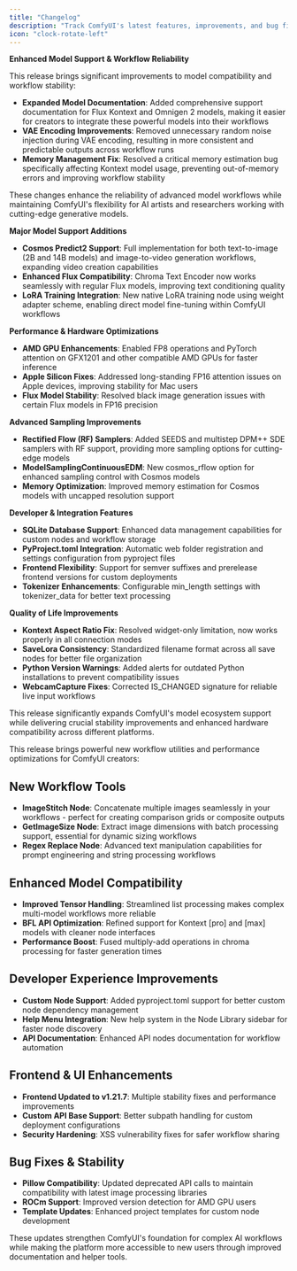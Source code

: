 ```yaml
---
title: "Changelog"
description: "Track ComfyUI's latest features, improvements, and bug fixes"
icon: "clock-rotate-left"
---
```


<Update label="v0.3.43" description="June 30, 2025">

**Enhanced Model Support & Workflow Reliability**

This release brings significant improvements to model compatibility and workflow stability:

- **Expanded Model Documentation**: Added comprehensive support documentation for Flux Kontext and Omnigen 2 models, making it easier for creators to integrate these powerful models into their workflows
- **VAE Encoding Improvements**: Removed unnecessary random noise injection during VAE encoding, resulting in more consistent and predictable outputs across workflow runs
- **Memory Management Fix**: Resolved a critical memory estimation bug specifically affecting Kontext model usage, preventing out-of-memory errors and improving workflow stability

These changes enhance the reliability of advanced model workflows while maintaining ComfyUI's flexibility for AI artists and researchers working with cutting-edge generative models.

</Update>

<Update label="v0.3.41" description="June 17, 2025">

**Major Model Support Additions**
- **Cosmos Predict2 Support**: Full implementation for both text-to-image (2B and 14B models) and image-to-video generation workflows, expanding video creation capabilities
- **Enhanced Flux Compatibility**: Chroma Text Encoder now works seamlessly with regular Flux models, improving text conditioning quality
- **LoRA Training Integration**: New native LoRA training node using weight adapter scheme, enabling direct model fine-tuning within ComfyUI workflows

**Performance & Hardware Optimizations**
- **AMD GPU Enhancements**: Enabled FP8 operations and PyTorch attention on GFX1201 and other compatible AMD GPUs for faster inference
- **Apple Silicon Fixes**: Addressed long-standing FP16 attention issues on Apple devices, improving stability for Mac users
- **Flux Model Stability**: Resolved black image generation issues with certain Flux models in FP16 precision

**Advanced Sampling Improvements**
- **Rectified Flow (RF) Samplers**: Added SEEDS and multistep DPM++ SDE samplers with RF support, providing more sampling options for cutting-edge models
- **ModelSamplingContinuousEDM**: New cosmos_rflow option for enhanced sampling control with Cosmos models
- **Memory Optimization**: Improved memory estimation for Cosmos models with uncapped resolution support

**Developer & Integration Features**
- **SQLite Database Support**: Enhanced data management capabilities for custom nodes and workflow storage
- **PyProject.toml Integration**: Automatic web folder registration and settings configuration from pyproject files
- **Frontend Flexibility**: Support for semver suffixes and prerelease frontend versions for custom deployments
- **Tokenizer Enhancements**: Configurable min_length settings with tokenizer_data for better text processing

**Quality of Life Improvements**
- **Kontext Aspect Ratio Fix**: Resolved widget-only limitation, now works properly in all connection modes  
- **SaveLora Consistency**: Standardized filename format across all save nodes for better file organization
- **Python Version Warnings**: Added alerts for outdated Python installations to prevent compatibility issues
- **WebcamCapture Fixes**: Corrected IS_CHANGED signature for reliable live input workflows

This release significantly expands ComfyUI's model ecosystem support while delivering crucial stability improvements and enhanced hardware compatibility across different platforms.
</Update>

<Update label="v0.3.40" description="June 5, 2025">

This release brings powerful new workflow utilities and performance optimizations for ComfyUI creators:

## New Workflow Tools
- **ImageStitch Node**: Concatenate multiple images seamlessly in your workflows - perfect for creating comparison grids or composite outputs
- **GetImageSize Node**: Extract image dimensions with batch processing support, essential for dynamic sizing workflows
- **Regex Replace Node**: Advanced text manipulation capabilities for prompt engineering and string processing workflows

## Enhanced Model Compatibility
- **Improved Tensor Handling**: Streamlined list processing makes complex multi-model workflows more reliable
- **BFL API Optimization**: Refined support for Kontext [pro] and [max] models with cleaner node interfaces
- **Performance Boost**: Fused multiply-add operations in chroma processing for faster generation times

## Developer Experience Improvements
- **Custom Node Support**: Added pyproject.toml support for better custom node dependency management
- **Help Menu Integration**: New help system in the Node Library sidebar for faster node discovery
- **API Documentation**: Enhanced API nodes documentation for workflow automation

## Frontend & UI Enhancements
- **Frontend Updated to v1.21.7**: Multiple stability fixes and performance improvements
- **Custom API Base Support**: Better subpath handling for custom deployment configurations
- **Security Hardening**: XSS vulnerability fixes for safer workflow sharing

## Bug Fixes & Stability
- **Pillow Compatibility**: Updated deprecated API calls to maintain compatibility with latest image processing libraries
- **ROCm Support**: Improved version detection for AMD GPU users
- **Template Updates**: Enhanced project templates for custom node development

These updates strengthen ComfyUI's foundation for complex AI workflows while making the platform more accessible to new users through improved documentation and helper tools.

</Update>